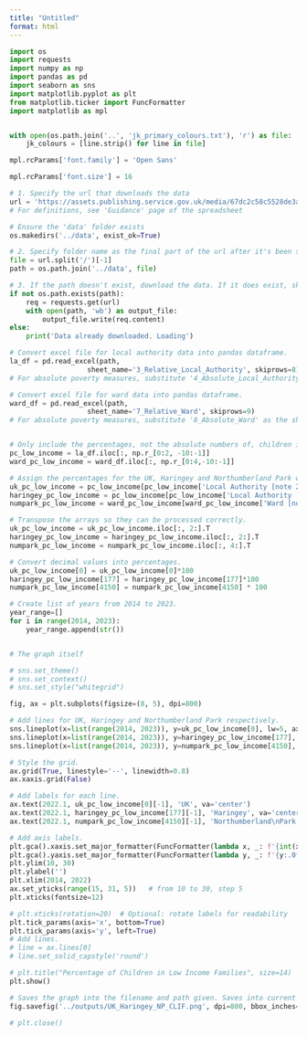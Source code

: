 ```yaml
---
title: "Untitled"
format: html
---
```



```python
import os
import requests
import numpy as np
import pandas as pd
import seaborn as sns
import matplotlib.pyplot as plt
from matplotlib.ticker import FuncFormatter 
import matplotlib as mpl


with open(os.path.join('..', 'jk_primary_colours.txt'), 'r') as file:
    jk_colours = [line.strip() for line in file]

mpl.rcParams['font.family'] = 'Open Sans'

mpl.rcParams['font.size'] = 16

# 1. Specify the url that downloads the data
url = 'https://assets.publishing.service.gov.uk/media/67dc2c58c5528de3aa6711f9/children-in-low-income-families-local-area-statistics-2014-to-2024.ods'
# For definitions, see 'Guidance' page of the spreadsheet

# Ensure the 'data' folder exists
os.makedirs('../data', exist_ok=True)

# 2. Specify folder name as the final part of the url after it's been split on '/' and specify relative path
file = url.split('/')[-1]
path = os.path.join('../data', file)

# 3. If the path doesn't exist, download the data. If it does exist, skip this step.
if not os.path.exists(path):
    req = requests.get(url)
    with open(path, 'wb') as output_file:
        output_file.write(req.content)
else:
    print('Data already downloaded. Loading')

# Convert excel file for local authority data into pandas dataframe.
la_df = pd.read_excel(path, 
                   sheet_name='3_Relative_Local_Authority', skiprows=8)
# For absolute poverty measures, substitute '4_Absolute_Local_Authority' as the sheet_name

# Convert excel file for ward data into pandas dataframe.
ward_df = pd.read_excel(path, 
                   sheet_name='7_Relative_Ward', skiprows=9)
# For absolute poverty measures, substitute '8_Absolute_Ward' as the sheet_name


# Only include the percentages, not the absolute numbers of, children in low income families. 
pc_low_income = la_df.iloc[:, np.r_[0:2, -10:-1]]
ward_pc_low_income = ward_df.iloc[:, np.r_[0:4,-10:-1]]

# Assign the percentages for the UK, Haringey and Northumberland Park ward respectively.
uk_pc_low_income = pc_low_income[pc_low_income['Local Authority [note 2]'] == 'United Kingdom [note 4]']
haringey_pc_low_income = pc_low_income[pc_low_income['Local Authority [note 2]'] == 'Haringey']
numpark_pc_low_income = ward_pc_low_income[ward_pc_low_income['Ward [note 2]'] == 'Northumberland Park']

# Transpose the arrays so they can be processed correctly.
uk_pc_low_income = uk_pc_low_income.iloc[:, 2:].T
haringey_pc_low_income = haringey_pc_low_income.iloc[:, 2:].T
numpark_pc_low_income = numpark_pc_low_income.iloc[:, 4:].T

# Convert decimal values into percentages.
uk_pc_low_income[0] = uk_pc_low_income[0]*100
haringey_pc_low_income[177] = haringey_pc_low_income[177]*100
numpark_pc_low_income[4150] = numpark_pc_low_income[4150] * 100

# Create list of years from 2014 to 2023.
year_range=[]
for i in range(2014, 2023):
    year_range.append(str())



```

```python
# The graph itself

# sns.set_theme()
# sns.set_context()
# sns.set_style("whitegrid")

fig, ax = plt.subplots(figsize=(8, 5), dpi=800)

# Add lines for UK, Haringey and Northumberland Park respectively.
sns.lineplot(x=list(range(2014, 2023)), y=uk_pc_low_income[0], lw=5, ax=ax, label='Line A', legend=False, color=jk_colours[0])
sns.lineplot(x=list(range(2014, 2023)), y=haringey_pc_low_income[177], lw=5, ax=ax, label='Line B', legend=False, color=jk_colours[1])
sns.lineplot(x=list(range(2014, 2023)), y=numpark_pc_low_income[4150], lw=5, ax=ax, label='Line C', legend=False, color=jk_colours[2])

# Style the grid.
ax.grid(True, linestyle='--', linewidth=0.8)
ax.xaxis.grid(False)

# Add labels for each line.
ax.text(2022.1, uk_pc_low_income[0][-1], 'UK', va='center')
ax.text(2022.1, haringey_pc_low_income[177][-1], 'Haringey', va='center')
ax.text(2022.1, numpark_pc_low_income[4150][-1], 'Northumberland\nPark', va='center')

# Add axis labels.
plt.gca().xaxis.set_major_formatter(FuncFormatter(lambda x, _: f'{int(x)}/{str(int(x)+1)[-2:]}'))
plt.gca().yaxis.set_major_formatter(FuncFormatter(lambda y, _: f'{y:.0f}%'))
plt.ylim(10, 30)
plt.ylabel('')
plt.xlim(2014, 2022)
ax.set_yticks(range(15, 31, 5))   # from 10 to 30, step 5
plt.xticks(fontsize=12)

# plt.xticks(rotation=20)  # Optional: rotate labels for readability
plt.tick_params(axis='x', bottom=True)
plt.tick_params(axis='y', left=True)
# Add lines.
# line = ax.lines[0]
# line.set_solid_capstyle('round')

# plt.title("Percentage of Children in Low Income Families", size=14)
plt.show()

# Saves the graph into the filename and path given. Saves into current directory if no path is given.
fig.savefig('../outputs/UK_Haringey_NP_CLIF.png', dpi=800, bbox_inches='tight')

# plt.close()
```